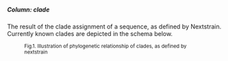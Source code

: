 
##### Column: clade

The result of the clade assignment of a sequence, as defined by Nextstrain.
Currently known clades are depicted in the schema below.

<figure className="figure w-100 text-center">
  <picture className="w-75 figure-img" alt="illustration of the model">
    <CladeSchema height={150} />
  </picture>
  <figcaption>
    <small>Fig.1. Illustration of phylogenetic relationship of clades, as defined by nextstrain</small>
  </figcaption>
</figure>
